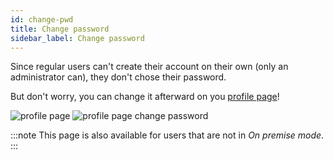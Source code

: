 ```yaml
---
id: change-pwd
title: Change password
sidebar_label: Change password
---
```



Since regular users can't create their account on their own (only an administrator can), they don't chose their password. 

But don't worry, you can change it afterward on you [profile page](https://app.qanswer.ai/user)! 

<Tabs>
  <TabItem value='b1' label='Button'>
    <Image src='/img/newUI/profile-quotas.png' alt='profile page'/>
  </TabItem>

  <TabItem value="a1" label="Open form" default>
    <Image src='/img/newUI/profile-quotas-change-pwd.png' alt='profile page change password'/>
  </TabItem>
</Tabs>

:::note
This page is also available for users that are not in *On premise mode*.
:::